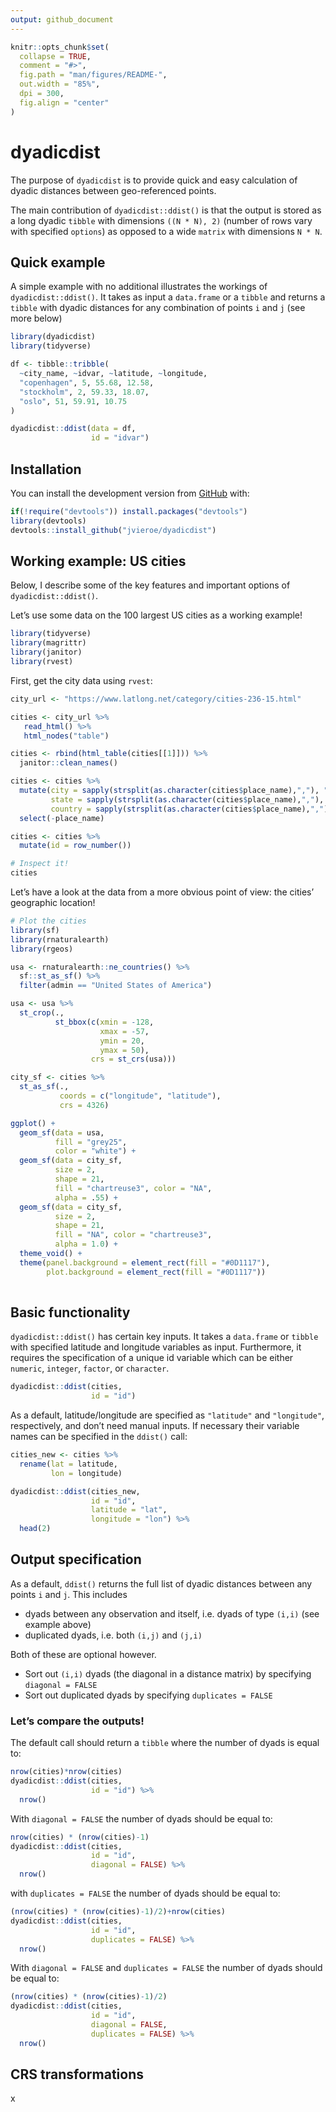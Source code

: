 ```yaml
---
output: github_document
---
```


<!-- README.md is generated from README.Rmd. Please edit that file -->

```r
knitr::opts_chunk$set(
  collapse = TRUE,
  comment = "#>",
  fig.path = "man/figures/README-",
  out.width = "85%",
  dpi = 300,
  fig.align = "center"
)
```

# dyadicdist

<!-- badges: start -->
<!-- badges: end -->

The purpose of `dyadicdist` is to provide quick and easy calculation of dyadic distances between geo-referenced points.

The main contribution of `dyadicdist::ddist()` is that the output is stored as a long dyadic `tibble` with dimensions `((N * N), 2)` (number of rows vary with specified `options`) as opposed to a wide `matrix` with dimensions `N * N`.

## Quick example
A simple example with no additional illustrates the workings of `dyadicdist::ddist()`. It takes as input a `data.frame` or a `tibble` and returns a `tibble` with dyadic distances for any combination of points `i` and `j` (see more below)

```r
library(dyadicdist)
library(tidyverse)

df <- tibble::tribble(
  ~city_name, ~idvar, ~latitude, ~longitude,
  "copenhagen", 5, 55.68, 12.58,
  "stockholm", 2, 59.33, 18.07,
  "oslo", 51, 59.91, 10.75
)

dyadicdist::ddist(data = df,
                  id = "idvar")

```


## Installation

You can install the development version from [GitHub](https://github.com/) with:

``` r
if(!require("devtools")) install.packages("devtools")
library(devtools)
devtools::install_github("jvieroe/dyadicdist")
```
## Working example: US cities

Below, I describe some of the key features and important options of `dyadicdist::ddist()`.

Let's use some data on the 100 largest US cities as a working example!

```r
library(tidyverse)
library(magrittr)
library(janitor)
library(rvest)
```

First, get the city data using `rvest`:

```r
city_url <- "https://www.latlong.net/category/cities-236-15.html"

cities <- city_url %>%
   read_html() %>%
   html_nodes("table")

cities <- rbind(html_table(cities[[1]])) %>% 
  janitor::clean_names()

cities <- cities %>% 
  mutate(city = sapply(strsplit(as.character(cities$place_name),","), "[", 1),
         state = sapply(strsplit(as.character(cities$place_name),","), "[", 2),
         country = sapply(strsplit(as.character(cities$place_name),","), "[", 3)) %>% 
  select(-place_name)

cities <- cities %>% 
  mutate(id = row_number())

# Inspect it!
cities

```

Let's have a look at the data from a more obvious point of view: the cities' geographic location!

```r
# Plot the cities
library(sf)
library(rnaturalearth)
library(rgeos)

usa <- rnaturalearth::ne_countries() %>% 
  sf::st_as_sf() %>% 
  filter(admin == "United States of America")

usa <- usa %>% 
  st_crop(.,
          st_bbox(c(xmin = -128,
                    xmax = -57,
                    ymin = 20,
                    ymax = 50),
                  crs = st_crs(usa)))

city_sf <- cities %>% 
  st_as_sf(.,
           coords = c("longitude", "latitude"),
           crs = 4326)

ggplot() +
  geom_sf(data = usa,
          fill = "grey25",
          color = "white") +
  geom_sf(data = city_sf,
          size = 2,
          shape = 21,
          fill = "chartreuse3", color = "NA",
          alpha = .55) +
  geom_sf(data = city_sf,
          size = 2,
          shape = 21,
          fill = "NA", color = "chartreuse3",
          alpha = 1.0) +
  theme_void() +
  theme(panel.background = element_rect(fill = "#0D1117"),
        plot.background = element_rect(fill = "#0D1117"))
  

```

## Basic functionality
`dyadicdist::ddist()` has certain key inputs. It takes a `data.frame` or `tibble` with specified latitude and longitude variables as input. Furthermore, it requires the specification of a unique id variable which can be either `numeric`, `integer`, `factor`, or `character`.

```r
dyadicdist::ddist(cities,
                  id = "id")

```
As a default, latitude/longitude are specified as `"latitude"` and `"longitude"`, respectively, and don't need manual inputs. If necessary their variable names can be specified in the `ddist()` call:

```r
cities_new <- cities %>% 
  rename(lat = latitude,
         lon = longitude)

dyadicdist::ddist(cities_new,
                  id = "id",
                  latitude = "lat",
                  longitude = "lon") %>% 
  head(2)

```

## Output specification
As a default, `ddist()` returns the full list of dyadic distances between any points `i` and `j`. This includes

* dyads between any observation and itself, i.e. dyads of type `(i,i)` (see example above)
* duplicated dyads, i.e. both `(i,j)` and `(j,i)`

Both of these are optional however. 

* Sort out `(i,i)` dyads (the diagonal in a distance matrix) by specifying `diagonal = FALSE`
* Sort out duplicated dyads by specifying `duplicates = FALSE`

### Let's compare the outputs!

The default call should return a `tibble` where the number of dyads is equal to:
```r
nrow(cities)*nrow(cities)
dyadicdist::ddist(cities,
                  id = "id") %>% 
  nrow()
```

With `diagonal = FALSE` the number of dyads should be equal to:
```r
nrow(cities) * (nrow(cities)-1)
dyadicdist::ddist(cities,
                  id = "id",
                  diagonal = FALSE) %>% 
  nrow()
```

with `duplicates = FALSE` the number of dyads should be equal to:
```r
(nrow(cities) * (nrow(cities)-1)/2)+nrow(cities)
dyadicdist::ddist(cities,
                  id = "id",
                  duplicates = FALSE) %>% 
  nrow()
```

With `diagonal = FALSE` and `duplicates = FALSE` the number of dyads should be equal to:
```r
(nrow(cities) * (nrow(cities)-1)/2)
dyadicdist::ddist(cities,
                  id = "id",
                  diagonal = FALSE,
                  duplicates = FALSE) %>% 
  nrow()

```


## CRS transformations
x
